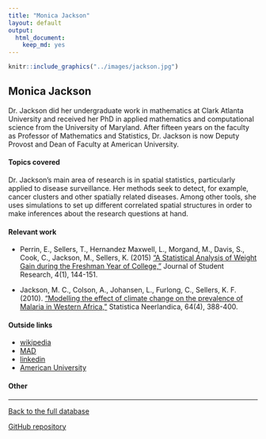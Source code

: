 ```yaml
---
title: "Monica Jackson"
layout: default
output:
  html_document:
    keep_md: yes
---
```


::: {.grid}

::: {.g-col-4}
```r
knitr::include_graphics("../images/jackson.jpg")
```
:::

:::{.g-col-8}
# Monica Jackson

Dr. Jackson did her undergraduate work in mathematics at Clark Atlanta University and received her PhD in applied mathematics and computational science from the University of Maryland.  After fifteen years on the faculty as Professor of Mathematics and Statistics, Dr. Jackson is now Deputy Provost and Dean of Faculty at American University.

:::

:::


#### Topics covered

Dr. Jackson's main area of research is in spatial statistics, particularly applied to disease surveillance.  Her methods seek to detect, for example, cancer clusters and other spatially related diseases.  Among other tools, she uses simulations to set up different correlated spatial structures in order to make inferences about the research questions at hand.  

#### Relevant work

* Perrin, E., Sellers, T., Hernandez Maxwell, L., Morgand, M., Davis, S., Cook, C., Jackson, M., Sellers, K. (2015) <a href = "https://www.jsr.org/index.php/path/article/view/214/104" target = "_blank">"A Statistical Analysis of Weight Gain during the Freshman Year of College,"</a> Journal of Student Research, 4(1), 144-151.

* Jackson, M. C., Colson, A., Johansen, L., Furlong, C., Sellers, K. F. (2010). <a href = "https://onlinelibrary.wiley.com/doi/abs/10.1111/j.1467-9574.2010.00453.x" target = "_blank">"Modelling the effect of climate change on the prevalence of Malaria in Western Africa,"</a> Statistica Neerlandica, 64(4), 388-400.

#### Outside links

* [wikipedia]()
* [MAD](https://www.mathad.com/profile?ffgb2518292536023420687aidf)
* [linkedin]()
* [American University](https://www.american.edu/cas/faculty/monica.cfm)


####  Other


----------------------

[Back to the full database](https://hardin47.github.io/CURV/)

[GitHub repository](https://github.com/hardin47/CURV/)

